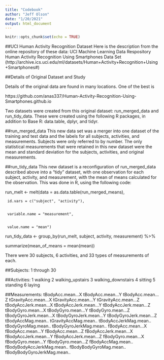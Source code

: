 ```yaml
---
title: "Codebook"
author: "Jeff Olson"
date: "1/20/2021"
output: html_document
---
```


```r
knitr::opts_chunk$set(echo = TRUE)
```
##UCI Human Activity Recognition Dataset
Here is the description from the online repository of these data:
UCI Machine Learning Data Respository
Human Activity Recognition Using Smartphones Data Set
(http://archive.ics.uci.edu/ml/datasets/Human+Activity+Recognition+Using+Smartphones#)

##Details of Original Dataset and Study

Details of the original data are found in many locations. One of the best is 

https://github.com/anas337/Human-Activity-Recognition-Using-Smartphones.github.io 

Two datasets were created from this original dataset: run_merged_data and run_tidy_data. These were created using the following R packages, in addition to Base R: data.table, dplyr, and tidyr.

##run_merged_data
This new data set was a merger into one dataset of the training and test data and the labels for all subjects, activities, and measurements. Subjects were only referred to by number. The only statistical measurements that were retained in this new dataset were the mean and standard deviation for the subjects, activities, and original measurements. 

##run_tidy_data
This new dataset is a reconfiguration of run_merged_data described above into a “tidy” dataset, with one observation for each subject, activity, and measurement, with the mean of means calculated for the observation. This was done in R, using the following code:

run_melt <- melt(data = as.data.table(run_merged_means),


     id.vars = c("subject", "activity"),


     variable.name = "measurement",


     value.name = "mean")
run_tidy_data <- group_by(run_melt, subject, activity, measurement) %>%

  summarize(mean_of_means = mean(mean))

There were 30 subjects, 6 activities, and 33 types of measurements of each. 

##Subjects: 
1 through 30

##Activities: 
1 walking
2 walking_upstairs
3 walking_downstairs
4 sitting
5 standing
6 laying

##Measurements:
tBodyAcc.mean...X
tBodyAcc.mean...Y
tBodyAcc.mean...Z
tGravityAcc.mean...X
tGravityAcc.mean...Y
tGravityAcc.mean...Z
tBodyAccJerk.mean...X
tBodyAccJerk.mean...Y
tBodyAccJerk.mean...Z
tBodyGyro.mean...X
tBodyGyro.mean...Y
tBodyGyro.mean...Z
tBodyGyroJerk.mean...X
tBodyGyroJerk.mean...Y
tBodyGyroJerk.mean...Z     
tBodyAccMag.mean..
tGravityAccMag.mean..
tBodyAccJerkMag.mean..     
tBodyGyroMag.mean..
tBodyGyroJerkMag.mean..
fBodyAcc.mean...X
fBodyAcc.mean...Y
fBodyAcc.mean...Z
fBodyAccJerk.mean...X
fBodyAccJerk.mean...Y
fBodyAccJerk.mean...Z
fBodyGyro.mean...X
fBodyGyro.mean...Y
fBodyGyro.mean...Z
fBodyAccMag.mean..
fBodyBodyAccJerkMag.mean..
fBodyBodyGyroMag.mean..
fBodyBodyGyroJerkMag.mean..
